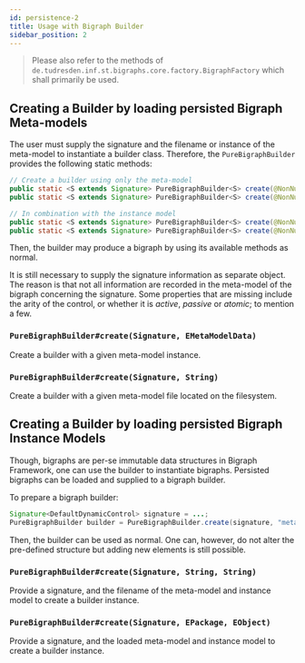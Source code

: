 ```yaml
---
id: persistence-2
title: Usage with Bigraph Builder
sidebar_position: 2
---
```


> Please also refer to the methods of `de.tudresden.inf.st.bigraphs.core.factory.BigraphFactory` which shall primarily be used.

## Creating a Builder by loading persisted Bigraph Meta-models

The user must supply the signature and the filename or instance of the meta-model to instantiate a builder class.
Therefore, the `PureBigraphBuilder` provides the following static methods:

```java
// Create a builder using only the meta-model
public static <S extends Signature> PureBigraphBuilder<S> create(@NonNull S signature, String metaModelFileName)
public static <S extends Signature> PureBigraphBuilder<S> create(@NonNull S signature, EMetaModelData metaModelData)

// In combination with the instance model
public static <S extends Signature> PureBigraphBuilder<S> create(@NonNull S signature, String metaModelFilePath, String instanceModelFilePath) throws BigraphMetaModelLoadingFailedException
public static <S extends Signature> PureBigraphBuilder<S> create(@NonNull S signature, EPackage metaModel, EObject instanceModel)
```

Then, the builder may produce a bigraph by using its available methods as normal.

It is still necessary to supply the signature information as separate object. The reason is that not all information
are recorded in the meta-model of the bigraph concerning the signature. Some properties that are missing include the arity
of the control, or whether it is _active_, _passive_ or _atomic_; to mention a few.

### `PureBigraphBuilder#create(Signature, EMetaModelData)`

Create a builder with a given meta-model instance.

### `PureBigraphBuilder#create(Signature, String)`

Create a builder with a given meta-model file located on the filesystem.

## Creating a Builder by loading persisted Bigraph Instance Models

Though, bigraphs are per-se immutable data structures in Bigraph Framework, one can use the builder to instantiate bigraphs.
Persisted bigraphs can be loaded and supplied to a bigraph builder.

To prepare a bigraph builder:

```java
Signature<DefaultDynamicControl> signature = ...;
PureBigraphBuilder builder = PureBigraphBuilder.create(signature, "meta-model.xmi", "instance-model.ecore");
```

Then, the builder can be used as normal. One can, however, do not alter the pre-defined structure but adding new
elements is still possible.

### `PureBigraphBuilder#create(Signature, String, String)`

Provide a signature, and the filename of the meta-model and instance model to create a builder instance.

### `PureBigraphBuilder#create(Signature, EPackage, EObject)`

Provide a signature, and the loaded meta-model and instance model to create a builder instance.

